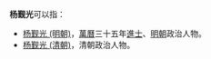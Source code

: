'''杨觐光'''可以指：
* [[杨觐光_(明朝)|杨觐光 (明朝)]]，[[萬曆|萬曆]]三十五年[[進士|進士]]、[[明朝|明朝]]政治人物。
* [[杨觐光_(清朝)|杨觐光 (清朝)]]，清朝政治人物。
{{disambig}}